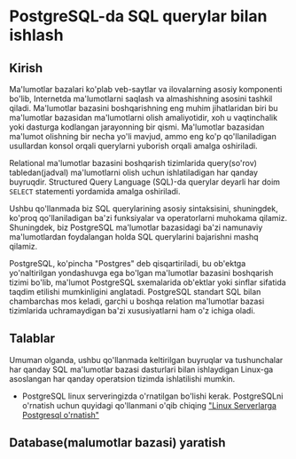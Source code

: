 
# PostgreSQL-da SQL querylar bilan ishlash

## Kirish

Ma'lumotlar bazalari ko'plab veb-saytlar va ilovalarning asosiy komponenti bo'lib, Internetda ma'lumotlarni saqlash va almashishning asosini tashkil qiladi. Ma'lumotlar bazasini boshqarishning eng muhim jihatlaridan biri bu ma'lumotlar bazasidan ma'lumotlarni olish amaliyotidir, xoh u vaqtinchalik yoki dasturga kodlangan jarayonning bir qismi. Ma'lumotlar bazasidan ma'lumot olishning bir necha yo'li mavjud, ammo eng ko'p qo'llaniladigan usullardan konsol orqali querylarni yuborish orqali amalga oshiriladi.

Relational ma'lumotlar bazasini boshqarish tizimlarida query(so'rov) tabledan(jadval) ma'lumotlarni olish uchun ishlatiladigan har qanday buyruqdir. Structured Query Language (SQL)-da querylar deyarli har doim `SELECT` statementi yordamida amalga oshiriladi.

Ushbu qo'llanmada biz SQL querylarining asosiy sintaksisini, shuningdek, ko'proq qo'llaniladigan ba'zi funksiyalar va operatorlarni muhokama qilamiz. Shuningdek, biz PostgreSQL ma'lumotlar bazasidagi ba'zi namunaviy ma'lumotlardan foydalangan holda SQL querylarini bajarishni mashq qilamiz.

PostgreSQL, ko'pincha "Postgres" deb qisqartiriladi, bu ob'ektga yo'naltirilgan yondashuvga ega bo'lgan ma'lumotlar bazasini boshqarish tizimi bo'lib, ma'lumot PostgreSQL sxemalarida ob'ektlar yoki sinflar sifatida taqdim etilishi mumkinligini anglatadi. PostgreSQL standart SQL bilan chambarchas mos keladi, garchi u boshqa relation ma'lumotlar bazasi tizimlarida uchramaydigan ba'zi xususiyatlarni ham o'z ichiga oladi.

## Talablar

Umuman olganda, ushbu qo'llanmada keltirilgan buyruqlar va tushunchalar har qanday SQL ma'lumotlar bazasi dasturlari bilan ishlaydigan Linux-ga asoslangan har qanday operatsion tizimda ishlatilishi mumkin.

* PostgreSQL linux serveringizda o'rnatilgan bo'lishi kerak. PostgreSQLni o'rnatish uchun quyidagi qo'llanmani o'qib chiqing ["Linux Serverlarga Postgresql o'rnatish"](https://devops-journey.uz/guides/database/postgresql-ornatish)

## Database(malumotlar bazasi) yaratish

